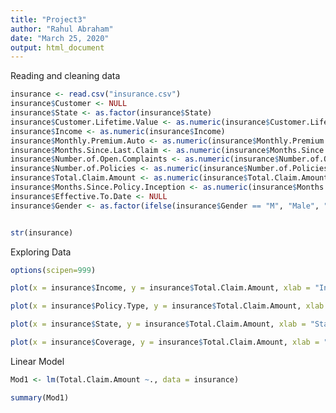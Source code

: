```yaml
---
title: "Project3"
author: "Rahul Abraham"
date: "March 25, 2020"
output: html_document
---
```


Reading and cleaning data
```r

insurance <- read.csv("insurance.csv")
insurance$Customer <- NULL
insurance$State <- as.factor(insurance$State)
insurance$Customer.Lifetime.Value <- as.numeric(insurance$Customer.Lifetime.Value)
insurance$Income <- as.numeric(insurance$Income)
insurance$Monthly.Premium.Auto <- as.numeric(insurance$Monthly.Premium.Auto)
insurance$Months.Since.Last.Claim <- as.numeric(insurance$Months.Since.Last.Claim)
insurance$Number.of.Open.Complaints <- as.numeric(insurance$Number.of.Open.Complaints)
insurance$Number.of.Policies <- as.numeric(insurance$Number.of.Policies)
insurance$Total.Claim.Amount <- as.numeric(insurance$Total.Claim.Amount)
insurance$Months.Since.Policy.Inception <- as.numeric(insurance$Months.Since.Policy.Inception)
insurance$Effective.To.Date <- NULL
insurance$Gender <- as.factor(ifelse(insurance$Gender == "M", "Male", "Female"))


str(insurance)

```


Exploring Data
```r
options(scipen=999)

plot(x = insurance$Income, y = insurance$Total.Claim.Amount, xlab = "Income", ylab = "Total Claim Amount")

plot(x = insurance$Policy.Type, y = insurance$Total.Claim.Amount, xlab = "Gender", ylab = "Total Claim Amount")

plot(x = insurance$State, y = insurance$Total.Claim.Amount, xlab = "State", ylab = "Total Claim Amount")

plot(x = insurance$Coverage, y = insurance$Total.Claim.Amount, xlab = "Gender", ylab = "Total Claim Amount")

```


Linear Model
```r
 
Mod1 <- lm(Total.Claim.Amount ~., data = insurance)

summary(Mod1)


```



